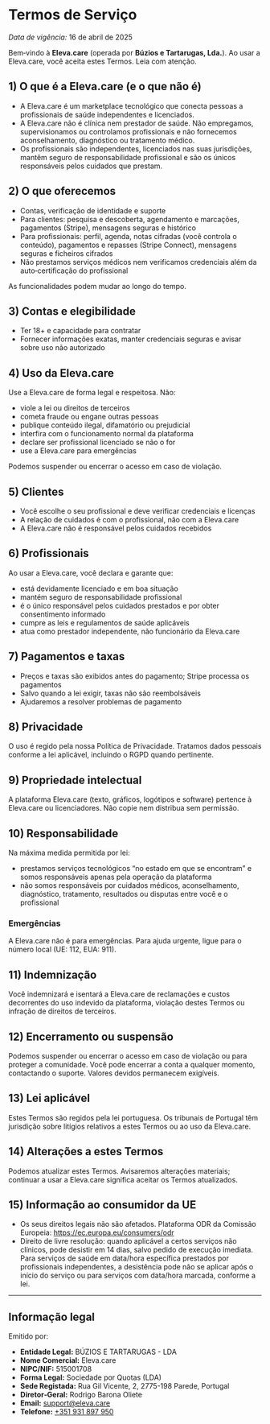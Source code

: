 # Termos de Serviço

_Data de vigência:_ 16 de abril de 2025

Bem‑vindo à **Eleva.care** (operada por **Búzios e Tartarugas, Lda.**). Ao usar a Eleva.care, você aceita estes Termos. Leia com atenção.

## 1) O que é a Eleva.care (e o que não é)

- A Eleva.care é um marketplace tecnológico que conecta pessoas a profissionais de saúde independentes e licenciados.
- A Eleva.care não é clínica nem prestador de saúde. Não empregamos, supervisionamos ou controlamos profissionais e não fornecemos aconselhamento, diagnóstico ou tratamento médico.
- Os profissionais são independentes, licenciados nas suas jurisdições, mantêm seguro de responsabilidade profissional e são os únicos responsáveis pelos cuidados que prestam.

## 2) O que oferecemos

- Contas, verificação de identidade e suporte
- Para clientes: pesquisa e descoberta, agendamento e marcações, pagamentos (Stripe), mensagens seguras e histórico
- Para profissionais: perfil, agenda, notas cifradas (você controla o conteúdo), pagamentos e repasses (Stripe Connect), mensagens seguras e ficheiros cifrados
- Não prestamos serviços médicos nem verificamos credenciais além da auto‑certificação do profissional

As funcionalidades podem mudar ao longo do tempo.

## 3) Contas e elegibilidade

- Ter 18+ e capacidade para contratar
- Fornecer informações exatas, manter credenciais seguras e avisar sobre uso não autorizado

## 4) Uso da Eleva.care

Use a Eleva.care de forma legal e respeitosa. Não:

- viole a lei ou direitos de terceiros
- cometa fraude ou engane outras pessoas
- publique conteúdo ilegal, difamatório ou prejudicial
- interfira com o funcionamento normal da plataforma
- declare ser profissional licenciado se não o for
- use a Eleva.care para emergências

Podemos suspender ou encerrar o acesso em caso de violação.

## 5) Clientes

- Você escolhe o seu profissional e deve verificar credenciais e licenças
- A relação de cuidados é com o profissional, não com a Eleva.care
- A Eleva.care não é responsável pelos cuidados recebidos

## 6) Profissionais

Ao usar a Eleva.care, você declara e garante que:

- está devidamente licenciado e em boa situação
- mantém seguro de responsabilidade profissional
- é o único responsável pelos cuidados prestados e por obter consentimento informado
- cumpre as leis e regulamentos de saúde aplicáveis
- atua como prestador independente, não funcionário da Eleva.care

## 7) Pagamentos e taxas

- Preços e taxas são exibidos antes do pagamento; Stripe processa os pagamentos
- Salvo quando a lei exigir, taxas não são reembolsáveis
- Ajudaremos a resolver problemas de pagamento

## 8) Privacidade

O uso é regido pela nossa Política de Privacidade. Tratamos dados pessoais conforme a lei aplicável, incluindo o RGPD quando pertinente.

## 9) Propriedade intelectual

A plataforma Eleva.care (texto, gráficos, logótipos e software) pertence à Eleva.care ou licenciadores. Não copie nem distribua sem permissão.

## 10) Responsabilidade

Na máxima medida permitida por lei:

- prestamos serviços tecnológicos “no estado em que se encontram” e somos responsáveis apenas pela operação da plataforma
- não somos responsáveis por cuidados médicos, aconselhamento, diagnóstico, tratamento, resultados ou disputas entre você e o profissional

### Emergências

A Eleva.care não é para emergências. Para ajuda urgente, ligue para o número local (UE: 112, EUA: 911).

## 11) Indemnização

Você indemnizará e isentará a Eleva.care de reclamações e custos decorrentes do uso indevido da plataforma, violação destes Termos ou infração de direitos de terceiros.

## 12) Encerramento ou suspensão

Podemos suspender ou encerrar o acesso em caso de violação ou para proteger a comunidade. Você pode encerrar a conta a qualquer momento, contactando o suporte. Valores devidos permanecem exigíveis.

## 13) Lei aplicável

Estes Termos são regidos pela lei portuguesa. Os tribunais de Portugal têm jurisdição sobre litígios relativos a estes Termos ou ao uso da Eleva.care.

## 14) Alterações a estes Termos

Podemos atualizar estes Termos. Avisaremos alterações materiais; continuar a usar a Eleva.care significa aceitar os Termos atualizados.

## 15) Informação ao consumidor da UE

- Os seus direitos legais não são afetados. Plataforma ODR da Comissão Europeia: https://ec.europa.eu/consumers/odr
- Direito de livre resolução: quando aplicável a certos serviços não clínicos, pode desistir em 14 dias, salvo pedido de execução imediata. Para serviços de saúde em data/hora específica prestados por profissionais independentes, a desistência pode não se aplicar após o início do serviço ou para serviços com data/hora marcada, conforme a lei.

---

## Informação legal

Emitido por:

- **Entidade Legal:** BÚZIOS E TARTARUGAS - LDA
- **Nome Comercial:** Eleva.care
- **NIPC/NIF:** 515001708
- **Forma Legal:** Sociedade por Quotas (LDA)
- **Sede Registada:** Rua Gil Vicente, 2, 2775-198 Parede, Portugal
- **Diretor‑Geral:** Rodrigo Barona Oliete
- **Email:** [support@eleva.care](mailto:support@eleva.care)
- **Telefone:** [+351 931 897 950](tel:+351931897950)
